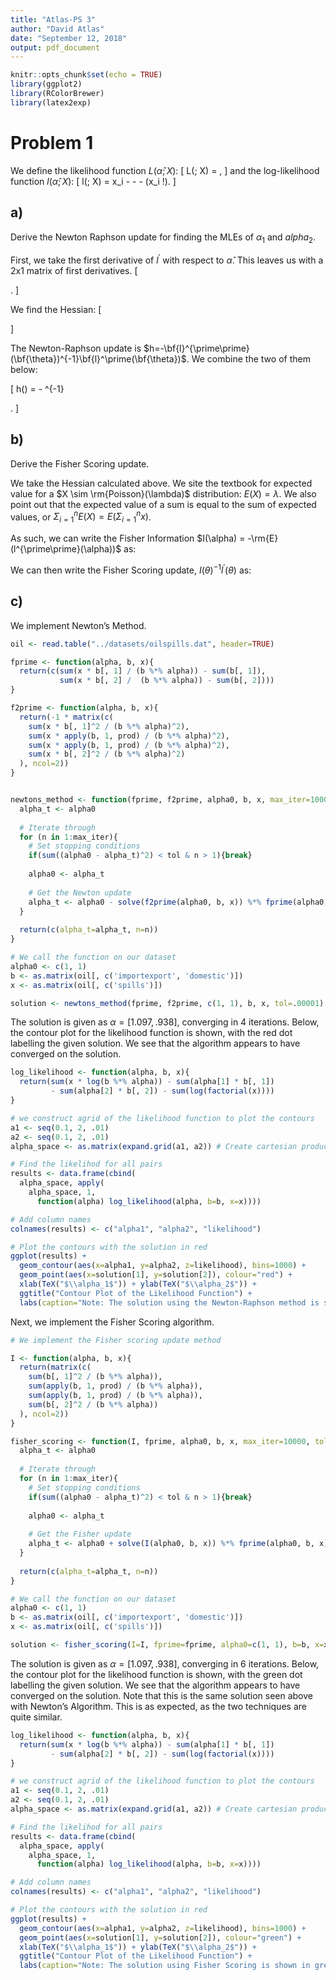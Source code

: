 ```yaml
---
title: "Atlas-PS 3"
author: "David Atlas"
date: "September 12, 2018"
output: pdf_document
---
```

\newcommand{\summ}{\Sigma_{i=1}^{n}}
\newcommand{\prodd}{\prod_{i=1}^{n}}
\newcommand{\pha}{\alpha_1 b_{i, 1} + \alpha_2 b_{i, 2}}

```r
knitr::opts_chunk$set(echo = TRUE)
library(ggplot2)
library(RColorBrewer)
library(latex2exp)

```

# Problem 1
We define the likelihood function $L(\hat{\alpha}; X)$:
\[
L(\alpha; X) = \prodd \frac{(\pha)^{x_i} \mathrm{e}^{-(\pha)}}{x_i!},
\]
and the log-likelihood function  $l(\hat{\alpha}; X)$:
\[
l(\alpha; X) = \summ x_i \log{\pha} - \summ{\alpha_1 b_{i, 1}} - 
  \summ{\alpha_2 b_{i,2}} - \summ \log(x_i !).
\]

## a) 
Derive the Newton Raphson update for finding the MLEs of $\alpha_1$ and $alpha_2$.

First, we take the first derivative of $l^\prime$ with respect to $\hat{\alpha}$. This leaves us with a $2$x$1$ matrix of first derivatives.
\[
\begin{bmatrix}
\summ \frac{x_i b_{i, 1}}{\pha} - \summ b_{i, 1} \\
\summ \frac{x_i b_{i, 2}}{\pha} - \summ b_{i, 2}
\end{bmatrix}.
\]

We find the Hessian:
\[
\begin{bmatrix}
\summ \frac{-x_i b_{i, 1}^2}{(\pha)^2} && 
\summ \frac{-x_i b_{i, 1}b_{i, 2}}{(\pha)^2} \\
\summ \frac{-x_i b_{i, 1}b_{i, 2}}{(\pha)^2} &&
\summ \frac{-x_i b_{i, 2}^2}{(\pha)^2}
\end{bmatrix}
\]

The Newton-Raphson update is $h=-\bf{l}^{\prime\prime}(\bf{\theta})^{-1}\bf{l}^\prime(\bf{\theta})$. We combine the two of them below:

\[
h(\alpha) = - \begin{bmatrix}
\summ \frac{-x_i b_{i, 1}^2}{(\pha)^2} && 
\summ \frac{-x_i b_{i, 1}b_{i, 2}}{(\pha)^2} \\
\summ \frac{-x_i b_{i, 1}b_{i, 2}}{(\pha)^2} &&
\summ \frac{-x_i b_{i, 2}^2}{(\pha)^2}
\end{bmatrix}^{-1} 
\begin{bmatrix}
\summ \frac{x_i b_{i, 1}}{\pha} - \summ b_{i, 1} \\
\summ \frac{x_i b_{i, 2}}{\pha} - \summ b_{i, 2}
\end{bmatrix}.
\]


## b) 
Derive the Fisher Scoring update.

We take the Hessian calculated above. We site the textbook for 
expected value for a $X \sim \rm{Poisson}(\lambda)$ distribution: $E(X)=\lambda$. We also point out that the expected value of a sum is equal to the sum of expected values, or $\summ E(X) = E(\summ x)$.

As such, we can write the Fisher Information $I(\alpha) = -\rm{E}(l^{\prime\prime}(\alpha))$ as:
\begin{align*}
-\begin{bmatrix}
\summ \frac{-\rm{E}(x_i) b_{i, 1}^2}{(\pha)^2} && 
\summ \frac{-\rm{E}(x_i) b_{i, 1}b_{i, 2}}{(\pha)^2} \\
\summ \frac{-\rm{E}(x_i) b_{i, 1}b_{i, 2}}{(\pha)^2} &&
\summ \frac{-\rm{E}(x_i) b_{i, 2}^2}{(\pha)^2}
\end{bmatrix} &= -\begin{bmatrix}
\summ \frac{-(\pha) b_{i, 1}^2}{(\pha)^2} && 
\summ \frac{-(\pha) b_{i, 1}b_{i, 2}}{(\pha)^2} \\
\summ \frac{-(\pha) b_{i, 1}b_{i, 2}}{(\pha)^2} &&
\summ \frac{-(\pha) b_{i, 2}^2}{(\pha)^2}
\end{bmatrix} \\ &= 
\begin{bmatrix}
\summ \frac{b_{i, 1}^2}{(\pha)} && 
\summ \frac{b_{i, 1}b_{i, 2}}{(\pha)} \\
\summ \frac{b_{i, 1}b_{i, 2}}{(\pha)} &&
\summ \frac{b_{i, 2}^2}{(\pha)}
\end{bmatrix}. 
\end{align*}

We can then write the Fisher Scoring update, $I(\theta)^{-1} l^\prime(\theta)$ as:
\begin{align*}
\begin{bmatrix}
\summ \frac{b_{i, 1}^2}{(\pha)} && 
\summ \frac{b_{i, 1}b_{i, 2}}{(\pha)} \\
\summ \frac{b_{i, 1}b_{i, 2}}{(\pha)} &&
\summ \frac{b_{i, 2}^2}{(\pha)}
\end{bmatrix}^{-1}
\begin{bmatrix}
\summ \frac{x_i b_{i, 1}}{\pha} - \summ b_{i, 1} \\
\summ \frac{x_i b_{i, 2}}{\pha} - \summ b_{i, 2}
\end{bmatrix}
\end{align*}

## c) 
We implement Newton's Method. 
```r
oil <- read.table("../datasets/oilspills.dat", header=TRUE)

fprime <- function(alpha, b, x){
  return(c(sum(x * b[, 1] / (b %*% alpha)) - sum(b[, 1]), 
           sum(x * b[, 2] /  (b %*% alpha)) - sum(b[, 2])))
}

f2prime <- function(alpha, b, x){
  return(-1 * matrix(c(
    sum(x * b[, 1]^2 / (b %*% alpha)^2),
    sum(x * apply(b, 1, prod) / (b %*% alpha)^2),
    sum(x * apply(b, 1, prod) / (b %*% alpha)^2),
    sum(x * b[, 2]^2 / (b %*% alpha)^2)
  ), ncol=2))
}


newtons_method <- function(fprime, f2prime, alpha0, b, x, max_iter=10000, tol=.001){
  alpha_t <- alpha0
  
  # Iterate through 
  for (n in 1:max_iter){
    # Set stopping conditions
    if(sum((alpha0 - alpha_t)^2) < tol & n > 1){break}
    
    alpha0 <- alpha_t
    
    # Get the Newton update
    alpha_t <- alpha0 - solve(f2prime(alpha0, b, x)) %*% fprime(alpha0, b, x) 
  }
  
  return(c(alpha_t=alpha_t, n=n))
}

# We call the function on our dataset
alpha0 <- c(1, 1)
b <- as.matrix(oil[, c('importexport', 'domestic')])
x <- as.matrix(oil[, c('spills')])

solution <- newtons_method(fprime, f2prime, c(1, 1), b, x, tol=.00001)
```

The solution is given as $\alpha = [1.097, .938]$, converging in 4 iterations. Below, the contour plot for the likelihood function is shown, with the red dot labelling the given solution. We see that the algorithm appears to have converged on the solution. 


```r
log_likelihood <- function(alpha, b, x){
  return(sum(x * log(b %*% alpha)) - sum(alpha[1] * b[, 1]) 
         - sum(alpha[2] * b[, 2]) - sum(log(factorial(x))))
}

# we construct agrid of the likelihood function to plot the contours
a1 <- seq(0.1, 2, .01)
a2 <- seq(0.1, 2, .01)
alpha_space <- as.matrix(expand.grid(a1, a2)) # Create cartesian product

# Find the likelihod for all pairs
results <- data.frame(cbind(
  alpha_space, apply(
    alpha_space, 1, 
      function(alpha) log_likelihood(alpha, b=b, x=x))))

# Add column names
colnames(results) <- c("alpha1", "alpha2", "likelihood") 

# Plot the contours with the solution in red
ggplot(results) + 
  geom_contour(aes(x=alpha1, y=alpha2, z=likelihood), bins=1000) + 
  geom_point(aes(x=solution[1], y=solution[2]), colour="red") +
  xlab(TeX("$\\alpha_1$")) + ylab(TeX("$\\alpha_2$")) + 
  ggtitle("Contour Plot of the Likelihood Function") +
  labs(caption="Note: The solution using the Newton-Raphson method is shown in red.")
```

Next, we implement the Fisher Scoring algorithm. 

```r
# We implement the Fisher scoring update method

I <- function(alpha, b, x){
  return(matrix(c(
    sum(b[, 1]^2 / (b %*% alpha)), 
    sum(apply(b, 1, prod) / (b %*% alpha)),
    sum(apply(b, 1, prod) / (b %*% alpha)), 
    sum(b[, 2]^2 / (b %*% alpha))
  ), ncol=2))
}

fisher_scoring <- function(I, fprime, alpha0, b, x, max_iter=10000, tol=.001){
  alpha_t <- alpha0
  
  # Iterate through 
  for (n in 1:max_iter){
    # Set stopping conditions
    if(sum((alpha0 - alpha_t)^2) < tol & n > 1){break}
    
    alpha0 <- alpha_t
    
    # Get the Fisher update
    alpha_t <- alpha0 + solve(I(alpha0, b, x)) %*% fprime(alpha0, b, x) 
  }
  
  return(c(alpha_t=alpha_t, n=n))
}

# We call the function on our dataset
alpha0 <- c(1, 1)
b <- as.matrix(oil[, c('importexport', 'domestic')])
x <- as.matrix(oil[, c('spills')])

solution <- fisher_scoring(I=I, fprime=fprime, alpha0=c(1, 1), b=b, x=x, tol=.00001)
```

The solution is given as $\alpha = [1.097, .938]$, converging in 6 iterations. Below, the contour plot for the likelihood function is shown, with the green dot labelling the given solution. We see that the algorithm appears to have converged on the solution. Note that this is the same solution seen above with Newton's Algorithm. This is as expected,
as the two techniques are quite similar.

```r
log_likelihood <- function(alpha, b, x){
  return(sum(x * log(b %*% alpha)) - sum(alpha[1] * b[, 1]) 
         - sum(alpha[2] * b[, 2]) - sum(log(factorial(x))))
}

# we construct agrid of the likelihood function to plot the contours
a1 <- seq(0.1, 2, .01)
a2 <- seq(0.1, 2, .01)
alpha_space <- as.matrix(expand.grid(a1, a2)) # Create cartesian product

# Find the likelihod for all pairs
results <- data.frame(cbind(
  alpha_space, apply(
    alpha_space, 1, 
      function(alpha) log_likelihood(alpha, b=b, x=x))))

# Add column names
colnames(results) <- c("alpha1", "alpha2", "likelihood") 

# Plot the contours with the solution in red
ggplot(results) + 
  geom_contour(aes(x=alpha1, y=alpha2, z=likelihood), bins=1000) + 
  geom_point(aes(x=solution[1], y=solution[2]), colour="green") +
  xlab(TeX("$\\alpha_1$")) + ylab(TeX("$\\alpha_2$")) + 
  ggtitle("Contour Plot of the Likelihood Function") +
  labs(caption="Note: The solution using Fisher Scoring is shown in green.")
```








